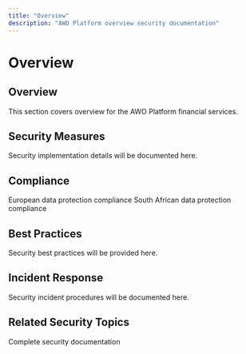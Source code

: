```yaml
---
title: "Overview"
description: "AWO Platform overview security documentation"
---
```


# Overview

## Overview

<Info>
This section covers overview for the AWO Platform financial services.
</Info>

## Security Measures

Security implementation details will be documented here.

## Compliance

<CardGroup cols={2}>
  <Card title="GDPR Compliance" icon="shield">
    European data protection compliance
  </Card>
  <Card title="POPIA Compliance" icon="lock">
    South African data protection compliance
  </Card>
</CardGroup>

## Best Practices

Security best practices will be provided here.

## Incident Response

Security incident procedures will be documented here.

## Related Security Topics

<Card title="Security Overview" href="/security/overview">
  Complete security documentation
</Card>
